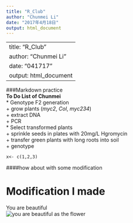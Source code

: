 ```yaml
---
title: "R_Club"
author: "Chunmei Li"
date: "2017年4月18日"
output: html_document
---
```


---
title: "R_Club"
author: "Chunmei Li"
date: "041717"
output: html_document
---
###Markdown practice  
**To Do List of Chunmei**  
* Genotype F2 generation  
   + grow plants (_myc2_, _Col_, _myc234_)  
   + extract DNA  
   + PCR  
* Select transformed plants  
   + sprinkle seeds in plates with 20mg/L Hgromycin  
   + transfer green plants with long roots into soil  
   + genotype  
```
x<- c(1,2,3)
```
####how about with some modification

# Modification I made  
You are beautiful  
![you are beautiful as the flower](http://www.flowermeaning.com/flower-pics/Daisy-Color-Meaning.jpg)


